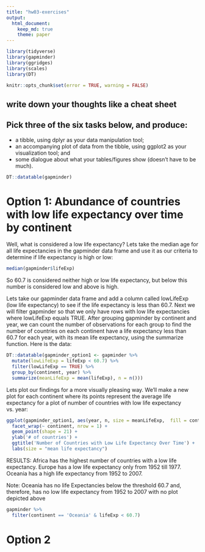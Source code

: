 ```yaml
---
title: "hw03-exercises"
output: 
  html_document:
    keep_md: true
    theme: paper
---
```

 
```r
library(tidyverse)
library(gapminder)
library(ggridges)
library(scales)
library(DT)
```

<!---The following chunk allows errors when knitting--->

```r
knitr::opts_chunk$set(error = TRUE, warning = FALSE)
```

## write down your thoughts like a cheat sheet
## Pick three of the six tasks below, and produce:
- a tibble, using dplyr as your data manipulation tool;
- an accompanying plot of data from the tibble, using ggplot2 as your visualization tool; and
- some dialogue about what your tables/figures show (doesn’t have to be much).

```r
DT::datatable(gapminder)
```


# Option 1: Abundance of countries with low life expectancy over time by continent

Well, what is considered a low life expectancy? Lets take the median age for all life expectancies in the gapminder data frame and use it as our criteria to determine if life expectancy is high or low:
```r
median(gapminder$lifeExp)
```


So 60.7 is considered neither high or low life expectancy, but below this number is considered low and above is high.

Lets take our gapminder data frame and add a column called lowLifeExp (low life expectancy) to see if the life expectancy is less than 60.7. Next we will filter gapminder so that we only have rows with low life expectancies where lowLifeExp equals TRUE. After grouping gapminder by continent and year, we can count the number of observations for each group to find the number of countries on each continent have a life expectancy less than 60.7 for each year, with its mean life expectancy, using the summarize function. Here is the data:
```r
DT::datatable(gapminder_option1 <- gapminder %>%
  mutate(lowLifeExp = lifeExp < 60.7) %>%
  filter(lowLifeExp == TRUE) %>%
  group_by(continent, year) %>%
  summarize(meanLifeExp = mean(lifeExp), n = n()))
```

Lets plot our findings for a more visually pleasing way. We'll make a new plot for each continent where its points represent the average life expectancy for a plot of number of countries with low life expectancy vs. year:
```r
ggplot(gapminder_option1, aes(year, n, size = meanLifeExp,  fill = continent)) +
  facet_wrap(~ continent, nrow = 1) +
  geom_point(shape = 21) +
  ylab('# of countries') +
  ggtitle('Number of Countries with Low Life Expectancy Over Time') +
  labs(size = "mean life expectancy")
```
RESULTS: Africa has the highest number of countries with a low life expectancy.  Europe has a low life expectancy only from 1952 till 1977.  Oceania has a high life expectancy from 1952 to 2007.

Note: Oceania has no life Expectancies below the threshold 60.7 and, therefore, has no low life expectancy from 1952 to 2007 with no plot depicted above

```r
gapminder %>%
  filter(continent == 'Oceania' & lifeExp < 60.7) 
```


# Option 2

